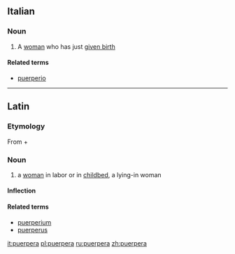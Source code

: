 ==Italian==

===Noun===
{{it-noun|puerper|f|a|e}}

# A [[woman]] who has just [[given birth]]

====Related terms====
*[[puerperio#Italian|puerperio]]
----

==Latin==

===Etymology===
From {{term|puer||boy, child|lang=la}} + {{term|pario|pariō|bear, give birth|lang=la}}

===Noun===
{{la-noun|puerpera|puerperae|puerperae|f|first}}

# a [[woman]] in labor or in [[childbed]], a lying-in woman

====Inflection====
{{la-decl-1st|puerper}}

====Related terms====
* [[puerperium]]
* [[puerperus]]

[[it:puerpera]]
[[pl:puerpera]]
[[ru:puerpera]]
[[zh:puerpera]]